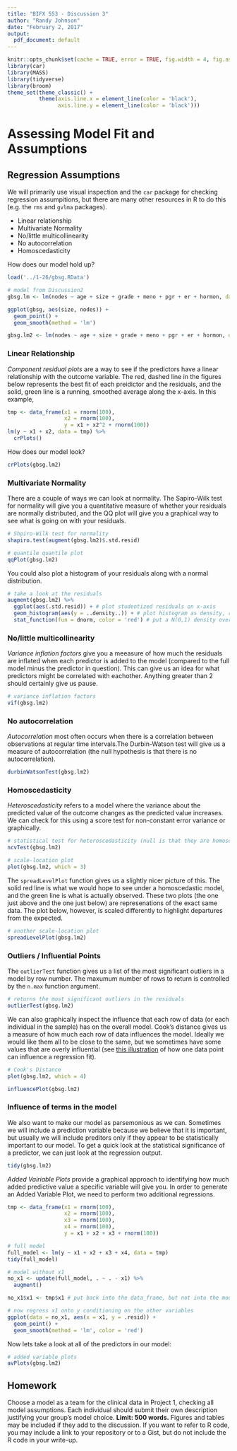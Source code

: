 ```yaml
---
title: "BIFX 553 - Discussion 3"
author: "Randy Johnson"
date: "February 2, 2017"
output:
  pdf_document: default
---
```


```r
knitr::opts_chunk$set(cache = TRUE, error = TRUE, fig.width = 4, fig.asp = 1)
library(car)
library(MASS)
library(tidyverse)
library(broom)
theme_set(theme_classic() +
          theme(axis.line.x = element_line(color = 'black'),
                axis.line.y = element_line(color = 'black')))
```

Assessing Model Fit and Assumptions
===================================

Regression Assumptions
----------------------

We will primarily use visual inspection and the `car` package for checking regression assumpitions, but there are many other resources in R to do this (e.g. the `rms` and `gvlma` packages).

- Linear relationship
- Multivariate Normality
- No/little multicollinearity
- No autocorrelation
- Homoscedasticity

How does our model hold up?

```r
load('../1-26/gbsg.RData')

# model from Discussion2
gbsg.lm <- lm(nodes ~ age + size + grade + meno + pgr + er + hormon, data = gbsg)

ggplot(gbsg, aes(size, nodes)) +
  geom_point() +
  geom_smooth(method = 'lm')
```

[//]: # (\textcolor{red}{Size and nodes are integers, so we aren't really sure how they stack up. Use jitter and transparency.})

[//]: # \textcolor{red}{ggplot(gbsg) +}
[//]: # \textcolor{red}{  geom\_jitter(alpha = 0.2) +}
[//]: # (\textcolor{red}{  geom\_smooth(method = 'lm') +})
[//]: # \textcolor{red}{  geom\_rug() +}
[//]: # \textcolor{red}{  scale\_y\_log10() +}
[//]: # \textcolor{red}{  scale\_x\_log10()}

```r
gbsg.lm2 <- lm(nodes ~ age + size + grade + meno + pgr + er + hormon, data = gbsg)
```

### Linear Relationship

*Component residual plots* are a way to see if the predictors have a linear relationship with the outcome variable. The red, dashed line in the figures below represents the best fit of each preidictor and the residuals, and the solid, green line is a running, smoothed average along the x-axis. In this example,

```r
tmp <- data_frame(x1 = rnorm(100),
                  x2 = rnorm(100),
                  y = x1 + x2^2 + rnorm(100))
lm(y ~ x1 + x2, data = tmp) %>%
  crPlots()
```

How does our model look?

```r
crPlots(gbsg.lm2)
```

### Multivariate Normality

There are a couple of ways we can look at normality. The Sapiro-Wilk test for normality will give you a quantitative measure of whether your residuals are normally distributed, and the QQ plot will give you a graphical way to see what is going on with your residuals.

```r
# Shpiro-Wilk test for normality
shapiro.test(augment(gbsg.lm2)$.std.resid)

# quantile quantile plot
qqPlot(gbsg.lm2)
```

You could also plot a histogram of your residuals along with a normal distribution.

```r
# take a look at the residuals
augment(gbsg.lm2) %>%
  ggplot(aes(.std.resid)) + # plot studentized residuals on x-axis
  geom_histogram(aes(y = ..density..)) + # plot histogram as density, rather than frequency
  stat_function(fun = dnorm, color = 'red') # put a N(0,1) density over the top
```

### No/little multicollinearity

*Variance inflation factors* give you a meeasure of how much the residuals are inflated when each predictor is added to the model (compared to the full model minus the predictor in question). This can give us an idea for what predictors might be correlated with eachother. Anything greater than 2 should certainly give us pause.

```r
# variance inflation factors
vif(gbsg.lm2)
```

### No autocorrelation

*Autocorrelation* most often occurs when there is a correlation between observations at regular time intervals.The Durbin-Watson test will give us a measure of autocorrelation (the null hypothesis is that there is no autocorrelation).

[//]: # \textcolor{red}{For example, daylight cycles. Draw picture.}

```r
durbinWatsonTest(gbsg.lm2)
```

### Homoscedasticity

*Heteroscedasticity* refers to a model where the variance about the predicted value of the outcome changes as the predicted value increases. We can check for this using a score test for non-constant error variance or graphically.

[//]: # \textcolor{red}{Draw a picture.}

```r
# statistical test for heteroscedasticity (null is that they are homoscedastic)
ncvTest(gbsg.lm2)

# scale-location plot
plot(gbsg.lm2, which = 3)
```

The `spreadLevelPlot` function gives us a slightly nicer picture of this. The solid red line is what we would hope to see under a homoscedastic model, and the green line is what is actually observed. These two plots (the one just above and the one just below) are represenations of the exact same data. The plot below, however, is scaled differently to highlight departures from the expected.

```r
# another scale-location plot
spreadLevelPlot(gbsg.lm2)
```

### Outliers / Influential Points

The `outlierTest` function gives us a list of the most significant outliers in a model by row number. The maxumum number of rows to return is controlled by the `n.max` function argument.

```r
# returns the most significant outliers in the residuals
outlierTest(gbsg.lm2)
```

We can also graphically inspect the influence that each row of data (or each individual in the sample) has on the overall model. Cook's distance gives us a measure of how much each row of data influences the model. Ideally we would like them all to be close to the same, but we sometimes have some values that are overly influential (see [this illustration](https://www.youtube.com/watch?v=zi5kuvg9Aho) of how one data point can influence a regression fit).

[//]: # (\textcolor{red}{The hat values come from the diagonal of the hat matrix:})
[//]: # (\textcolor{red}{$$\hat y = Xb = X\left( X^T X \right)^{-1} X^T y$$})

```r
# Cook's Distance
plot(gbsg.lm2, which = 4)

influencePlot(gbsg.lm2)
```

### Influence of terms in the model

We also want to make our model as parsemonious as we can. Sometimes we will include a prediction variable because we believe that it is important, but usually we will include preditors only if they appear to be statistically important to our model. To get a quick look at the statistical significance of a predictor, we can just look at the regression output.

```r
tidy(gbsg.lm2)
```

*Added Vairiable Plots* provide a graphical approach to identifying how much added predictive value a specific variable will give you. In order to generate an Added Variable Plot, we need to perform two additional regressions.

```r
tmp <- data_frame(x1 = rnorm(100),
                  x2 = rnorm(100),
                  x3 = rnorm(100),
                  x4 = rnorm(100),
                  y = x1 + x2 + x3 + rnorm(100))

# full model
full_model <- lm(y ~ x1 + x2 + x3 + x4, data = tmp)
tidy(full_model)

# model without x1
no_x1 <- update(full_model, . ~ . - x1) %>%
  augment()

no_x1$x1 <- tmp$x1 # put back into the data_frame, but not into the model

# now regress x1 onto y conditioning on the other variables
ggplot(data = no_x1, aes(x = x1, y = .resid)) +
  geom_point() +
  geom_smooth(method = 'lm', color = 'red')
```

Now lets take a look at all of the predictors in our model:

```r
# added variable plots
avPlots(gbsg.lm2)
```

[//]: # (\textcolor{red}{This doesn't look so great, so let's update our model (in the new model code chunk above) to something that makes more sense!})

## Homework

Choose a model as a team for the clinical data in Project 1, checking all model assumptions. Each individual should submit their own description justifying your group's model choice. **Limit: 500 words.** Figures and tables may be included if they add to the discussion. If you want to refer to R code, you may include a link to your repository or to a Gist, but do not include the R code in your write-up.
